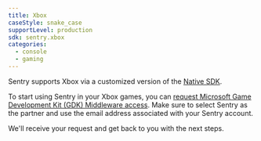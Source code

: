 ```yaml
---
title: Xbox
caseStyle: snake_case
supportLevel: production
sdk: sentry.xbox
categories:
  - console
  - gaming
---
```


<PlatformContent includePath="getting-started-primer" />

Sentry supports Xbox via a customized version of the [Native SDK](/platforms/native).

To start using Sentry in your Xbox games, you can [request Microsoft Game Development Kit (GDK) Middleware access](developer.microsoft.com/en-us/games/support/request-gdkx-middleware).
Make sure to select Sentry as the partner and use the email address associated with your Sentry account.

We'll receive your request and get back to you with the next steps.
